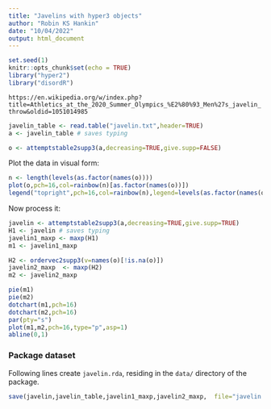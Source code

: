 ```yaml
---
title: "Javelins with hyper3 objects"
author: "Robin KS Hankin"
date: "10/04/2022"
output: html_document
---
```


```r
set.seed(1)
knitr::opts_chunk$set(echo = TRUE)
library("hyper2")
library("disordR")
```


`https://en.wikipedia.org/w/index.php?title=Athletics_at_the_2020_Summer_Olympics_%E2%80%93_Men%27s_javelin_throw&oldid=1051014985`


```r
javelin_table <- read.table("javelin.txt",header=TRUE)
a <- javelin_table # saves typing

o <- attemptstable2supp3(a,decreasing=TRUE,give.supp=FALSE)
```

Plot the data in visual form:

```r
n <- length(levels(as.factor(names(o))))
plot(o,pch=16,col=rainbow(n)[as.factor(names(o))])
legend("topright",pch=16,col=rainbow(n),legend=levels(as.factor(names(o))))
```

Now process it:

```r
javelin <- attemptstable2supp3(a,decreasing=TRUE,give.supp=TRUE)
H1 <- javelin # saves typing
javelin1_maxp <- maxp(H1)
m1 <- javelin1_maxp
```


```r
H2 <- ordervec2supp3(v=names(o)[!is.na(o)])
javelin2_maxp  <- maxp(H2)
m2 <- javelin2_maxp
```

```r
pie(m1)
pie(m2)
dotchart(m1,pch=16)
dotchart(m2,pch=16)
par(pty="s")
plot(m1,m2,pch=16,type="p",asp=1)
abline(0,1)
```



### Package dataset {-}

Following lines create `javelin.rda`, residing in the `data/`
directory of the package.

```r
save(javelin,javelin_table,javelin1_maxp,javelin2_maxp,  file="javelin.rda")
```

